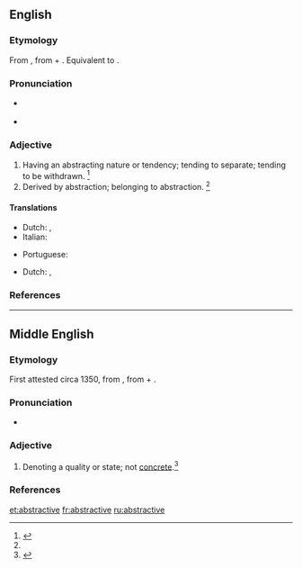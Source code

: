 ==English==

===Etymology===
From {{etyl|ML.|en}} {{term|abstractivus|lang=la}}, from {{etyl|la|en}} {{term|abstractus||drawn away|lang=la}} + {{term|-ivus||-ive|lang=la}}. Equivalent to {{suffix|abstract|ive|lang=en}}.

===Pronunciation===
* {{a|RP}} {{IPA|/əbˈstɹæk.tɪv/|lang=en}}
* {{a|US}} {{IPA|/æbˈstɹæk.tɪv/|/əbˈstɹæk.tɪv/|lang=en}}

===Adjective===
{{en-adj}}

# Having an abstracting nature or tendency; tending to separate; tending to be withdrawn. {{defdate|First attested in the late 15<sup>th</sup> century.}}<ref name=SOED>{{R:SOED5|page=10}}</ref>
# Derived by abstraction; belonging to abstraction. {{defdate|First attested in the late 15<sup>th</sup> century.}}<ref name=SOED/>

====Translations====
{{trans-top|having an abstracting nature or tendency}}
* Dutch: {{t+|nl|abstraherend}}, {{t|nl|aftrekbaar}}
* Italian: {{t|it|astrattivo}}
{{trans-mid}}
* Portuguese: {{t+|pt|abstrativo}}
{{trans-bottom}}

{{trans-top|derived by abstraction}}
* Dutch: {{t+|nl|abstract}}, {{t+|nl|afgetrokken}}
{{trans-mid}}
{{trans-bottom}}

===References===
<references/>

----

==Middle English==

===Etymology===
First attested circa 1350, from {{etyl|ML.|enm}} {{term|abstractivus|lang=la}}, from {{etyl|la|enm}} {{term|abstractus||drawn away|lang=la}} + {{term|-ivus||-ive|lang=la}}.

===Pronunciation===
* {{a|RP}} {{IPA|/əbˈstɹæk.tɪv/|lang=enm}}

===Adjective===
{{enm-adj}}

# {{context|grammar|lang=enm}} Denoting a quality or state; not [[concrete]].<ref name=SOED>{{reference-book|last=|first=|authorlink=|coauthors=|editor=Brown, Lesley|others=|title=The Shorter Oxford English Dictionary|origdate=|origyear=1933|origmonth=|url=|format=|accessdate=|accessyear=|accessmonth=|edition=5th|date=|year=2003|month=|publisher=Oxford University Press|location=Oxford, UK|language=|id=|doi=|isbn=978-0-19-860575-7|lccn=|ol=|pages=10|chapter=|chapterurl=|quote=}}</ref>

===References===
<references/>

[[et:abstractive]]
[[fr:abstractive]]
[[ru:abstractive]]